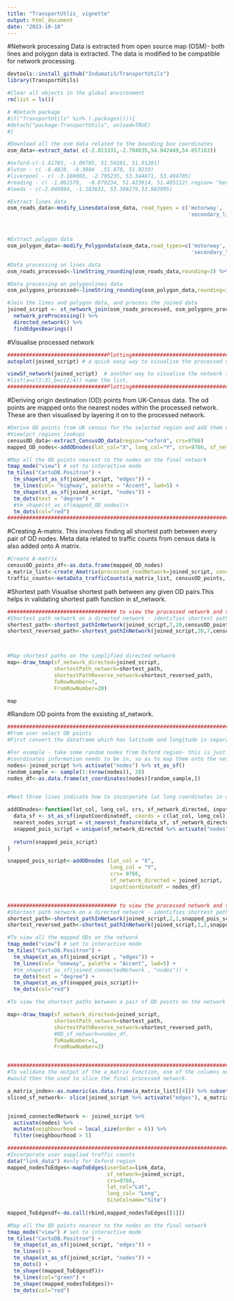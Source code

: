 ```yaml
---
title: "TransportUtlis_ vignette"
output: html_document
date: "2023-10-18"
---
```


#Network processing
Data is extracted from open source map (OSM)- both lines and polygon data is extracted. The data is modified to be compatible for network processing. 


```r
devtools::install_github("IndumatiS/TransportUtils") 
library(TransportUtils)

#Clear all objects in the global environment
rm(list = ls())

# #Detach package
#if("TransportUtils" %in% (.packages())){
#detach("package:TransportUtils", unload=TRUE) 
#}

```

```r
#Download all the osm data related to the bounding box coordinates
osm_data<-extract_data( c(-2.813331,-2.784835,54.042449,54.057163))

#oxford-c(-1.41785, -1.09785, 51.59201, 51.91201)
#luton - c( -0.4828, -0.3804  ,51.870, 51.9219)
#liverpool - c( -3.169003, -2.795235, 53.344871, 53.494705)
#reading - c( -1.061579,  -0.879234, 51.423914, 51.485112) region= "berkshire"
#leeds - c(-2.049094, -1.103631, 53.308279,53.983995)

#Extract lines data
osm_roads_data<-modify_Linesdata(osm_data, road_types = c('motorway', 'motorway_link', 'trunk','trunk_link', 'primary', 'primary_link', 'secondary',
                                                          'secondary_link' ,'tertiary' , 'tertiary_link' ),road_levels = NULL, crs=9766)



#Extract polygon data
osm_polygon_data<-modify_Polygondata(osm_data,road_types=c('motorway', 'motorway_link', 'trunk','trunk_link', 'primary', 'primary_link', 'secondary',
                                                           'secondary_link' ,'tertiary' , 'tertiary_link' ), road_levels = NULL, crs=9766 )

#Data processing on lines data
osm_roads_processed<-lineString_rounding(osm_roads_data,rounding=3) %>% as_sfnetwork(directed= FALSE) %>% simplify_sf_data()

#Data processing on polygonlines data
osm_polygons_processed<-lineString_rounding(osm_polygon_data,rounding=3) %>% as_sfnetwork(directed= FALSE)

#Join the lines and polygon data, and process the joined data
joined_script <- st_network_join(osm_roads_processed, osm_polygons_processed) %>% 
  network_preProcessing() %>% 
  directed_network() %>% 
  findEdgesBearings()

```



#Visualise processed network
```r
################################Plotting###############################################
autoplot(joined_script) # a quick easy way to visualise the processed network. 

viewSf_network(joined_script)  # another way to visualise the network is through tmap library. 
#list(a=c(1:3),b=c(2;4)) name the list.
################################Plotting###############################################

```


#Deriving origin destination (OD) points from UK-Census data.
The od points are mapped onto the nearest nodes within the processed network. These are then visualised by layering it on to the processed network. 
```r
#Derive OD points from UK census for the selected region and add them on the network
#View(pct_regions_lookup)
censusOD_data<-extract_CensusOD_data(region="oxford", crs=9766)
mapped_OD_nodes<-addODnodes(lat_col="X", long_col="Y", crs=9766, sf_network_directed=joined_script, inputCoordinatedf=censusOD_data[[2]])

#Map all the OD points nearest to the nodes on the final network
tmap_mode("view") # set to interactive mode
tm_tiles("CartoDB.Positron") +
  tm_shape(st_as_sf(joined_script, "edges")) +
  tm_lines(col= "highway", palette = "Accent", lwd=5) +
  tm_shape(st_as_sf(joined_script, "nodes")) +
  tm_dots(text = "degree") +
  #tm_shape(st_as_sf(mapped_OD_nodes))+
  tm_dots(col="red")
############################################################################################

```


#Creating A-matrix.
This involves finding all shortest path between every pair of OD nodes. Meta data related to traffic counts from census data is also added onto A matrix. 

```r
#Create A-matrix
censusOD_points_df<-as.data.frame(mapped_OD_nodes)
a_matrix_list<-create_Amatrix(processed_roadNetwork=joined_script, census_ODs=censusOD_points_df,sd=0.3)
traffic_counts<-metaData_trafficCounts(a_matrix_list, censusOD_points, region="oxford")
```


#Shortest path
Visualise shortest path between any given OD pairs.This helps in validating shortest path function in sf_network. 

```r
################################### to view the processed network and shortest path#########################  
#Shortest path network on a directed network - identifies shortest path between any two given vertices weighted by time traveled  column
shortest_path<-shortest_pathInNetwork(joined_script,7,20,censusOD_points[[2]])
shortest_reversed_path<-shortest_pathInNetwork(joined_script,20,7,censusOD_points[[2]])



#Map shortest paths on the simplified directed network
map<-draw_tmap(sf_network_directed=joined_script, 
               shortestPath_network=shortest_path, 
               shortestPathReverse_network=shortest_reversed_path, 
               ToRowNumber=7, 
               FromRowNumber=20)

map
```



#Random OD points from the exsisting sf_network.
```r
######################################################################################################### 
#From user select OD points
#First convert the dataframe which has latitude and longitude in separate columns as sf_object

#For example - take some random nodes from Oxford region- this is just to demonstrate as to how the input
#coordinates information needs to be in, so as to map them onto the network. 
nodes<-joined_script %>% activate("nodes") %>% st_as_sf()
random_sample <- sample(1:(nrow(nodes)), 20)
nodes_df<-as.data.frame(st_coordinates(nodes)[random_sample,])


#Next three lines indicate how to incorporate lat long coordinates in a dataframe as an sf dataframe

addODnodes<-function(lat_col, long_col, crs, sf_network_directed, inputCoordinatedf){
  data_sf <- st_as_sf(inputCoordinatedf, coords = c(lat_col, long_col), crs = crs )
  nearest_nodes_script = st_nearest_feature(data_sf, sf_network_directed%>% activate("nodes"))
  snapped_pois_script = unique(sf_network_directed %>% activate("nodes") %>% st_as_sf() %>% select(geometry)  %>% slice(nearest_nodes_script))
  
  return(snapped_pois_script)
}

snapped_pois_script<-addODnodes (lat_col = "X", 
                                 long_col = "Y", 
                                 crs= 9766, 
                                 sf_network_directed = joined_script,
                                 inputCoordinatedf = nodes_df)


################################### to view the processed network and shortest path#########################  
#Shortest path network on a directed network - identifies shortest path between any two given vertices weighted by time traveled  column
shortest_path<-shortest_pathInNetwork(joined_script,2,1,snapped_pois_script)
shortest_reversed_path<-shortest_pathInNetwork(joined_script,1,2,snapped_pois_script)

#To view all the mapped ODs on the network
tmap_mode("view") # set to interactive mode
tm_tiles("CartoDB.Positron") +
  tm_shape(st_as_sf(joined_script , "edges")) +
  tm_lines(col= "oneway", palette = "Accent", lwd=5) +
  #tm_shape(st_as_sf(joined_connectedNetwork , "nodes")) +
  tm_dots(text = "degree") +
  tm_shape(st_as_sf(snapped_pois_script))+
  tm_dots(col="red")

#To view the shortest paths between a pair of OD points on the network

map<-draw_tmap(sf_network_directed=joined_script, 
               shortestPath_network=shortest_path, 
               shortestPathReverse_network=shortest_reversed_path, 
               #OD_sf_network=nodes_df,
               ToRowNumber=1, 
               FromRowNumber=2)


####################################################################################################################
#To validate the output of the a_matrix function, one of the columns need to be selected and the rows which are part of the network 
#would then the used to slice the final processed network.

a_matrix_index<-as.numeric(as.data.frame(a_matrix_list[[4]]) %>% subset(V23==1) %>% rownames())
sliced_sf_network<- slice(joined_script %>% activate("edges"), a_matrix_index)


joined_connectedNetwork <- joined_script %>% 
  activate(nodes) %>% 
  mutate(neighbourhood = local_size(order = 6)) %>% 
  filter(neighbourhood > 5)
```





```r

####################################################################################################################
#Incorporate user supplied traffic counts
data("link_data") #only for Oxford region
mapped_nodesToEdges<-mapToEdges(userData=link_data, 
                                sf_network=joined_script, 
                                crs=9766, 
                                lat_col="Lat", 
                                long_col= "Long",
                                SiteColname="Site")
  
mapped_ToEdgesdf<-do.call(rbind,mapped_nodesToEdges[[1]]) 

#Map all the OD points nearest to the nodes on the final network
tmap_mode("view") # set to interactive mode
tm_tiles("CartoDB.Positron") +
  tm_shape(st_as_sf(joined_script, "edges")) +
  tm_lines() +
  tm_shape(st_as_sf(joined_script, "nodes")) +
  tm_dots() +
  tm_shape((mapped_ToEdgesdf))+
  tm_lines(col="green") +
  tm_shape((mapped_nodesToEdges))+
  tm_dots(col="red") 
```
